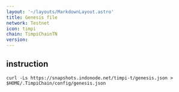 ```yaml
---
layout: '~/layouts/MarkdownLayout.astro'
title: Genesis file
network: Testnet
icon: timpi
chain: TimpiChainTN
version: 
---
```

## instruction

```
curl -Ls https://snapshots.indonode.net/timpi-t/genesis.json > $HOME/.TimpiChain/config/genesis.json
```